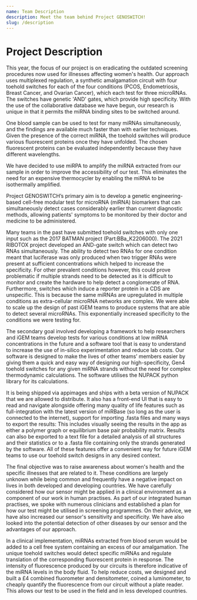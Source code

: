 ```yaml
---
name: Team Description
description: Meet the team behind Project GENOSWITCH!
slug: /description
---
```



# Project Description

This year, the focus of our project is on eradicating the outdated screening procedures now used for illnesses affecting women's health. Our approach uses multiplexed regulation, a synthetic amalgamation circuit with four toehold switches for each of the four conditions (PCOS, Endometriosis, Breast Cancer, and Ovarian Cancer), which each test for three microRNAs. The switches have genetic 'AND' gates, which provide high specificity. With the use of the collaborative database we have begun, our research is unique in that it permits the miRNA binding sites to be switched around.

One blood sample can be used to test for many miRNAs simultaneously, and the findings are available much faster than with earlier techniques. Given the presence of the correct miRNA, the toehold switches will produce various fluorescent proteins once they have unfolded. The chosen fluorescent proteins can be evaluated independently because they have different wavelengths.

We have decided to use miRPA to amplify the miRNA extracted from our sample in order to improve the accessibility of our test. This eliminates the need for an expensive thermocycler by enabling the miRNA to be isothermally amplified.

Project GENOSWITCH’s primary aim is to develop a genetic engineering-based cell-free modular test for microRNA (miRNA) biomarkers that can simultaneously detect cases considerably earlier than current diagnostic methods, allowing patients' symptoms to be monitored by their doctor and medicine to be administered.

Many teams in the past have submitted toehold switches with only one input such as the 2017 BATMAN project (Part:BBa_K2206000). The 2021 RIBOTOX project developed an AND-gate switch which can detect two RNAs simultaneously. The ability to detect two RNAs for one condition meant that luciferase was only produced when two trigger RNAs were present at sufficient concentrations which helped to increase the specificity. For other prevalent conditions however, this could prove problematic if multiple strands need to be detected as it is difficult to monitor and create the hardware to help detect a conglomerate of RNA. Furthermore, switches which induce a reporter protein in a CDS are unspecific. This is because the same miRNAs are upregulated in multiple conditions as extra-cellular microRNA networks are complex. We were able to scale up the design of past iGEM teams to produce systems that are able to detect several microRNAs. This exponentially increased specificity to the conditions we were testing for.

The secondary goal involved developing a framework to help researchers and iGEM teams develop tests for various conditions at low miRNA concentrations in the future and a software tool that is easy to understand to increase the use of in-silico experimentation and reduce lab costs. Our software is designed to make the lives of other teams’ members easier by giving them a quick and easy way of designing our high-specificity, Gen4 toehold switches for any given miRNA strands without the need for complex thermodynamic calculations. The software utilises the NUPACK python library for its calculations.

It is being shipped via appimages and ships with a beta version of NUPACK that we are allowed to distribute. It also has a front-end UI that is easy to read and navigate alongside offering many quality of life features such as full-integration with the latest version of miRBase (so long as the user is connected to the internet), support for importing .fasta files and many ways to export the results: This includes visually seeing the results in the app as either a polymer graph or equilibrium base pair probability matrix. Results can also be exported to a text file for a detailed analysis of all structures and their statistics or to a .fasta file containing only the strands generated by the software. All of these features offer a convenient way for future iGEM teams to use our toehold switch designs in any desired context.

The final objective was to raise awareness about women's health and the specific illnesses that are related to it. These conditions are largely unknown while being common and frequently have a negative impact on lives in both developed and developing countries. We have carefully considered how our sensor might be applied in a clinical environment as a component of our work in human practises. As part of our integrated human practises, we spoke with numerous clinicians and established a plan for how our test might be utilised in screening programmes. On their advice, we have also increased our sensor's sensitivity and specificity. We have also looked into the potential detection of other diseases by our sensor and the advantages of our approach.

In a clinical implementation, miRNAs extracted from blood serum would be added to a cell free system containing an excess of our amalgamation. The unique toehold switches would detect specific miRNAs and regulate translation of the corresponding fluorescent protein in response. The intensity of fluorescence produced by our circuits is therefore indicative of the miRNA levels in the body fluid. To help reduce costs, we designed and built a £4 combined fluorometer and densitometer, coined a luminometer, to cheaply quantify the fluorescence from our circuit without a plate reader. This allows our test to be used in the field and in less developed countries.

